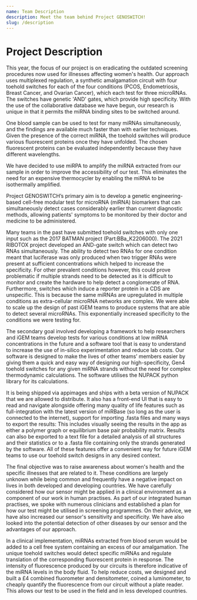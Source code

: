 ```yaml
---
name: Team Description
description: Meet the team behind Project GENOSWITCH!
slug: /description
---
```



# Project Description

This year, the focus of our project is on eradicating the outdated screening procedures now used for illnesses affecting women's health. Our approach uses multiplexed regulation, a synthetic amalgamation circuit with four toehold switches for each of the four conditions (PCOS, Endometriosis, Breast Cancer, and Ovarian Cancer), which each test for three microRNAs. The switches have genetic 'AND' gates, which provide high specificity. With the use of the collaborative database we have begun, our research is unique in that it permits the miRNA binding sites to be switched around.

One blood sample can be used to test for many miRNAs simultaneously, and the findings are available much faster than with earlier techniques. Given the presence of the correct miRNA, the toehold switches will produce various fluorescent proteins once they have unfolded. The chosen fluorescent proteins can be evaluated independently because they have different wavelengths.

We have decided to use miRPA to amplify the miRNA extracted from our sample in order to improve the accessibility of our test. This eliminates the need for an expensive thermocycler by enabling the miRNA to be isothermally amplified.

Project GENOSWITCH’s primary aim is to develop a genetic engineering-based cell-free modular test for microRNA (miRNA) biomarkers that can simultaneously detect cases considerably earlier than current diagnostic methods, allowing patients' symptoms to be monitored by their doctor and medicine to be administered.

Many teams in the past have submitted toehold switches with only one input such as the 2017 BATMAN project (Part:BBa_K2206000). The 2021 RIBOTOX project developed an AND-gate switch which can detect two RNAs simultaneously. The ability to detect two RNAs for one condition meant that luciferase was only produced when two trigger RNAs were present at sufficient concentrations which helped to increase the specificity. For other prevalent conditions however, this could prove problematic if multiple strands need to be detected as it is difficult to monitor and create the hardware to help detect a conglomerate of RNA. Furthermore, switches which induce a reporter protein in a CDS are unspecific. This is because the same miRNAs are upregulated in multiple conditions as extra-cellular microRNA networks are complex. We were able to scale up the design of past iGEM teams to produce systems that are able to detect several microRNAs. This exponentially increased specificity to the conditions we were testing for.

The secondary goal involved developing a framework to help researchers and iGEM teams develop tests for various conditions at low miRNA concentrations in the future and a software tool that is easy to understand to increase the use of in-silico experimentation and reduce lab costs. Our software is designed to make the lives of other teams’ members easier by giving them a quick and easy way of designing our high-specificity, Gen4 toehold switches for any given miRNA strands without the need for complex thermodynamic calculations. The software utilises the NUPACK python library for its calculations.

It is being shipped via appimages and ships with a beta version of NUPACK that we are allowed to distribute. It also has a front-end UI that is easy to read and navigate alongside offering many quality of life features such as full-integration with the latest version of miRBase (so long as the user is connected to the internet), support for importing .fasta files and many ways to export the results: This includes visually seeing the results in the app as either a polymer graph or equilibrium base pair probability matrix. Results can also be exported to a text file for a detailed analysis of all structures and their statistics or to a .fasta file containing only the strands generated by the software. All of these features offer a convenient way for future iGEM teams to use our toehold switch designs in any desired context.

The final objective was to raise awareness about women's health and the specific illnesses that are related to it. These conditions are largely unknown while being common and frequently have a negative impact on lives in both developed and developing countries. We have carefully considered how our sensor might be applied in a clinical environment as a component of our work in human practises. As part of our integrated human practises, we spoke with numerous clinicians and established a plan for how our test might be utilised in screening programmes. On their advice, we have also increased our sensor's sensitivity and specificity. We have also looked into the potential detection of other diseases by our sensor and the advantages of our approach.

In a clinical implementation, miRNAs extracted from blood serum would be added to a cell free system containing an excess of our amalgamation. The unique toehold switches would detect specific miRNAs and regulate translation of the corresponding fluorescent protein in response. The intensity of fluorescence produced by our circuits is therefore indicative of the miRNA levels in the body fluid. To help reduce costs, we designed and built a £4 combined fluorometer and densitometer, coined a luminometer, to cheaply quantify the fluorescence from our circuit without a plate reader. This allows our test to be used in the field and in less developed countries.

